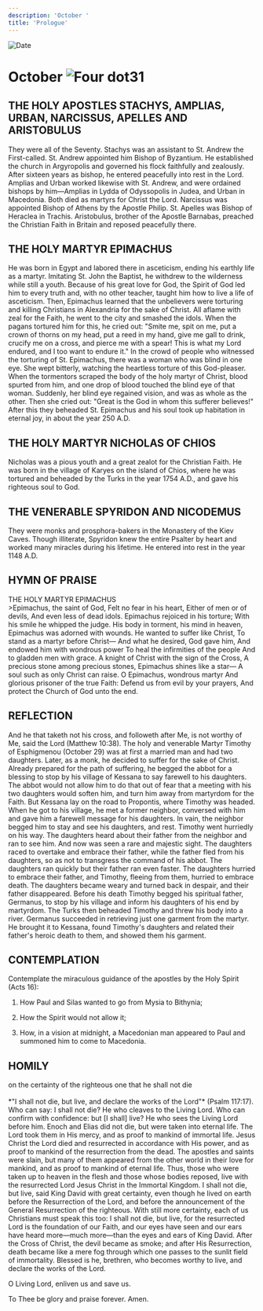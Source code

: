 ```yaml
---
description: 'October '
title: 'Prologue'
---
```


<RunningHead />
<Image src="/title-imprint.png" height={68} width={50} alt="Date" className="title-imprint"/>

# <div id="date">October <Image className="four-dot" src="/four-dot.png" height={15} width={15} alt="Four dot" />31</div>

## THE HOLY APOSTLES STACHYS, AMPLIAS, URBAN, NARCISSUS, APELLES AND ARISTOBULUS

They were all of the Seventy. Stachys was an assistant to St. Andrew the First-called. St. Andrew appointed him Bishop of Byzantium. He established the church in Argyropolis and governed his flock faithfully and zealously. After sixteen years as bishop, he entered peacefully into rest in the Lord. Amplias and Urban worked likewise with St. Andrew, and were ordained bishops by him—Amplias in Lydda of Odyssopolis in Judea, and Urban in Macedonia. Both died as martyrs for Christ the Lord. Narcissus was appointed Bishop of Athens by the Apostle Philip. St. Apelles was Bishop of Heraclea in Trachis. Aristobulus, brother of the Apostle Barnabas, preached the Christian Faith in Britain and reposed peacefully there. 

## THE HOLY MARTYR EPIMACHUS

He was born in Egypt and labored there in asceticism, ending his earthly life as a martyr. Imitating St. John the Baptist, he withdrew to the wilderness while still a youth. Because of his great love for God, the Spirit of God led him to every truth and, with no other teacher, taught him how to live a life of asceticism. Then, Epimachus learned that the unbelievers were torturing and killing Christians in Alexandria for the sake of Christ. All aflame with zeal for the Faith, he went to the city and smashed the idols. When the pagans tortured him for this, he cried out: "Smite me, spit on me, put a crown of thorns on my head, put a reed in my hand, give me gall to drink, crucify me on a cross, and pierce me with a spear! This is what my Lord endured, and I too want to endure it." In the crowd of people who witnessed the torturing of St. Epimachus, there was a woman who was blind in one eye. She wept bitterly, watching the heartless torture of this God-pleaser. When the tormentors scraped the body of the holy martyr of Christ, blood spurted from him, and one drop of blood touched the blind eye of that woman. Suddenly, her blind eye regained vision, and was as whole as the other. Then she cried out: "Great is the God in whom this sufferer believes!" After this they beheaded St. Epimachus and his soul took up habitation in eternal joy, in about the year 250 A.D.

## THE HOLY MARTYR NICHOLAS OF CHIOS

Nicholas was a pious youth and a great zealot for the Christian Faith. He was born in the village of Karyes on the island of Chios, where he was tortured and beheaded by the Turks in the year 1754 A.D., and gave his righteous soul to God.

## THE VENERABLE SPYRIDON AND NICODEMUS

They were monks and prosphora-bakers in the Monastery of the Kiev Caves. Though illiterate, Spyridon knew the entire Psalter by heart and worked many miracles during his lifetime. He entered into rest in the year 1148 A.D.


## HYMN OF PRAISE
<div style={{textAlign:'center', color:'crimson', fontWeight:'bold'}}>
THE HOLY MARTYR EPIMACHUS
</div>
>Epimachus, the saint of God,  
Felt no fear in his heart,  
Either of men or of devils,  
And even less of dead idols.  
Epimachus rejoiced in his torture;  
With his smile he whipped the judge.  
His body in torment, his mind in heaven,  
Epimachus was adorned with wounds.  
He wanted to suffer like Christ,  
To stand as a martyr before Christ—  
And what he desired, God gave him,  
And endowed him with wondrous power  
To heal the infirmities of the people  
And to gladden men with grace.  
A knight of Christ with the sign of the Cross,  
A precious stone among precious stones,  
Epimachus shines like a star—  
A soul such as only Christ can raise.  
O Epimachus, wondrous martyr  
And glorious prisoner of the true Faith:  
Defend us from evil by your prayers,  
And protect the Church of God unto the end.  


## REFLECTION

And he that taketh not his cross, and followeth after Me, is not worthy of Me, said the Lord (Matthew 10:38). The holy and venerable Martyr Timothy of Esphigmenou (October 29) was at first a married man and had two daughters. Later, as a monk, he decided to suffer for the sake of Christ. Already prepared for the path of suffering, he begged the abbot for a blessing to stop by his village of Kessana to say farewell to his daughters. The abbot would not allow him to do that out of fear that a meeting with his two daughters would soften him, and turn him away from martyrdom for the Faith. But Kessana lay on the road to Propontis, where Timothy was headed. When he got to his village, he met a former neighbor, conversed with him and gave him a farewell message for his daughters. In vain, the neighbor begged him to stay and see his daughters, and rest. Timothy went hurriedly on his way. The daughters heard about their father from the neighbor and ran to see him. And now was seen a rare and majestic sight. The daughters raced to overtake and embrace their father, while the father fled from his daughters, so as not to transgress the command of his abbot. The daughters ran quickly but their father ran even faster. The daughters hurried to embrace their father, and Timothy, fleeing from them, hurried to embrace death. The daughters became weary and turned back in despair, and their father disappeared. Before his death Timothy begged his spiritual father, Germanus, to stop by his village and inform his daughters of his end by martyrdom. The Turks then beheaded Timothy and threw his body into a river. Germanus succeeded in retrieving just one garment from the martyr. He brought it to Kessana, found Timothy's daughters and related their father's heroic death to them, and showed them his garment.


## CONTEMPLATION

Contemplate the miraculous guidance of the apostles by the Holy Spirit (Acts 16):

1. How Paul and Silas wanted to go from Mysia to Bithynia;

2. How the Spirit would not allow it;

3. How, in a vision at midnight, a Macedonian man appeared to Paul and summoned him to come to Macedonia.


## HOMILY
<div style={{textAlign:'center', color:'crimson', fontWeight:'bold'}}>
on the certainty of the righteous one that he shall not die
</div>
<br />
<div style={{textAlign:'right'}}>
*"I shall not die, but live, and declare the works of the Lord"* (Psalm 117:17).
</div>
Who can say: I shall not die? He who cleaves to the Living Lord. Who can confirm with confidence: but [I shall] live? He who sees the Living Lord before him. Enoch and Elias did not die, but were taken into eternal life. The Lord took them in His mercy, and as proof to mankind of immortal life. Jesus Christ the Lord died and resurrected in accordance with His power, and as proof to mankind of the resurrection from the dead. The apostles and saints were slain, but many of them appeared from the other world in their love for mankind, and as proof to mankind of eternal life. Thus, those who were taken up to heaven in the flesh and those whose bodies reposed, live with the resurrected Lord Jesus Christ in the Immortal Kingdom. I shall not die, but live, said King David with great certainty, even though he lived on earth before the Resurrection of the Lord, and before the announcement of the General Resurrection of the righteous. With still more certainty, each of us Christians must speak this too: I shall not die, but live, for the resurrected Lord is the foundation of our Faith, and our eyes have seen and our ears have heard more—much more—than the eyes and ears of King David. After the Cross of Christ, the devil became as smoke; and after His Resurrection, death became like a mere fog through which one passes to the sunlit field of immortality. Blessed is he, brethren, who becomes worthy to live, and declare the works of the Lord.

O Living Lord, enliven us and save us.

To Thee be glory and praise forever. Amen.